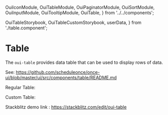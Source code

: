   OuiIconModule,
  OuiTableModule,
  OuiPaginatorModule,
  OuiSortModule,
  OuiInputModule,
  OuiTooltipModule,
  OuiTable,
} from '../../components';

  OuiTableStorybook,
  OuiTableCustomStorybook,
  userData,
} from './table.component';

<Meta of={TableStories} />

# Table

The `oui-table` provides data table that can be used to display rows of data.

See: https://github.com/scheduleonce/once-ui/blob/master/ui/src/components/table/README.md

Regular Table:

<Canvas>
  <Story of={TableStories.Regular} />
</Canvas>

Custom Table:

<Canvas>
  <Story of={TableStories.Custom} />
</Canvas>

Stackblitz demo link : https://stackblitz.com/edit/oui-table

<Controls />
